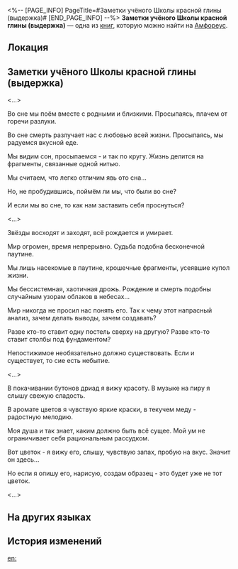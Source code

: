 <%-- [PAGE_INFO]
PageTitle=#Заметки учёного Школы красной глины (выдержка)#
[END_PAGE_INFO] --%>
{{Дополнить}}
{{Книга Инфобокс
|id           = 503
|Название     = 
|Изображение  = Предмет Книга Амфореус 2.png
|Мир          = Амфореус
|Томов        = 1
|Автор        = <!--нужно добавить-->
|Описание     = Записи учёного Школы красной глины, изложенные в виде коротких поэтических зарисовок о повседневных мыслях и переживаниях.
|Том1         = {{tx}}
|Источник1    = {{tx|Отсутствует источник}}
|Персонажи    = 
|Фракции      = 
}}
'''Заметки учёного Школы красной глины (выдержка)''' — одна из [[Книги|книг]], которую можно найти на [[Амфореус]].

==Локация==
{{Отметка карты|<!--название карты-->|<!--id отметки-->}}

==Заметки учёного Школы красной глины (выдержка)==
<...>

Во сне мы поём вместе с родными и близкими. Просыпаясь, плачем от горечи разлуки.

Во сне смерть разлучает нас с любовью всей жизни. Просыпаясь, мы радуемся вкусной еде.

Мы видим сон, просыпаемся - и так по кругу. Жизнь делится на фрагменты, связанные одной нитью.

Мы считаем, что легко отличим явь ото сна...

Но, не пробудившись, поймём ли мы, что были во сне?

И если мы во сне, то как нам заставить себя проснуться?

<...>

Звёзды восходят и заходят, всё рождается и умирает.

Мир огромен, время непрерывно. Судьба подобна бесконечной паутине.

Мы лишь насекомые в паутине, крошечные фрагменты, усеявшие купол жизни.

Мы бессистемная, хаотичная дрожь. Рождение и смерть подобны случайным узорам облаков в небесах...

Мир никогда не просил нас понять его. Так к чему этот напрасный анализ, зачем делать выводы, зачем создавать?

Разве кто-то ставит одну постель сверху на другую? Разве кто-то ставит столбы под фундаментом?

Непостижимое необязательно должно существовать. Если и существует, то сие есть небытие.

<...>

В покачивании бутонов дриад я вижу красоту. В музыке на пиру я слышу свежую сладость.

В аромате цветов я чувствую яркие краски, в текучем меду - радостную мелодию.

Моя душа и так знает, каким должно быть всё сущее. Мой ум не ограничивает себя рациональным рассудком.

Вот цветок - я вижу его, слышу, чувствую запах, пробую на вкус. Значит он здесь...

Но если я опишу его, нарисую, создам образец - это будет уже не тот цветок.

<...>

==На других языках==
{{На других языках
|en   = Notes of an Erythrokeramist (Excerpt)
|zhs  = 一位赤陶学者的随笔（节选）
|zht  = 一位赤陶學者的隨筆（節選）
|ja   = ある赤陶学者のエッセイ（抜粋）
|ko   = 에리트로케라모스 학자의 수필(초록)
|es   = Notas de un erudito de la Escuela de Terracota (extracto)
|fr   = Notes d'un érudit de l'École érythrocéramiste (Extrait)
|ru   = Заметки учёного Школы красной глины (выдержка)
|th   = บันทึกของนักภาชนะจิต (บางส่วน)
|vi   = Tùy Bút Của Một Học Giả Gốm Đỏ (Đoạn Trích)
|de   = Notizen eines Erythrokeramisten (Auszug)
|id   = Catatan Seorang Sarjana Terakota (Kutipan)
|pt   = Anotações de um Eritroqueramista (Trecho)
}}

==История изменений==
{{История изменений|3.5}}

[[en:]]